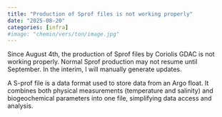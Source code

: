 ```yaml
---
title: "Production of Sprof files is not working properly"
date: "2025-08-20"
categories: [infra]
#image: "chemin/vers/ton/image.jpg"
---
```

Since August 4th, the production of Sprof files by Coriolis GDAC is not working properly.
Normal Sprof production may not resume until September.
In the interim, I will manually generate updates.

A S-prof file is a data format used to store data from an Argo float. It combines both physical measurements (temperature and salinity) and biogeochemical parameters into one file, simplifying data access and analysis.